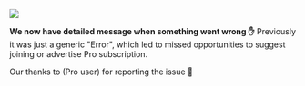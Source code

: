 
![](https://res.cloudinary.com/dltbv060k/image/upload/v1742050487/15-01_pv7tdb.png)

**We now have detailed message when something went wrong ✋**
Previously it was just a generic "Error",
which led to missed opportunities to suggest joining or advertise Pro subscription.

Our thanks to <ReleaseUser name="chinh"/> (Pro user)
for reporting the issue 🙇
